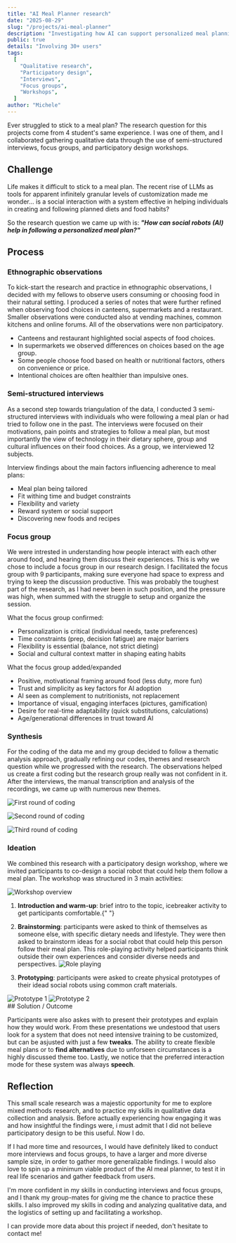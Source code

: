 ```yaml
---
title: "AI Meal Planner research"
date: "2025-08-29"
slug: "/projects/ai-meal-planner"
description: "Investigating how AI can support personalized meal planning through ethnographies, interviews, focus groups, and participatory workshops."
public: true
details: "Involving 30+ users"
tags:
  [
    "Qualitative research",
    "Participatory design",
    "Interviews",
    "Focus groups",
    "Workshops",
  ]
author: "Michele"
---
```



Ever struggled to stick to a meal plan? The research question for this projects come from 4 student's same experience. I was one of them, and I collaborated gathering qualitative data through the use of semi-structured interviews, focus groups, and participatory design workshops.

## Challenge

Life makes it difficult to stick to a meal plan. The recent rise of LLMs as tools for apparent infinitely granular levels of customization made me wonder... is a social interaction with a system effective in helping individuals in creating and following planned diets and food habits?

So the research question we came up with is: **_"How can social robots (AI) help in following a personalized meal plan?"_**

## Process

### Ethnographic observations

To kick-start the research and practice in ethnographic observations, I decided with my fellows to observe users consuming or choosing food in their natural setting. I produced a series of notes that were further refined when observing food choices in canteens, supermarkets and a restaurant. Smaller observations were conducted also at vending machines, common kitchens and online forums. All of the observations were non participatory.

- Canteens and restaurant highlighted social aspects of food choices.
- In supermarkets we observed differences on choices based on the age group.
- Some people choose food based on health or nutritional factors, others on convenience or price.
- Intentional choices are often healthier than impulsive ones.

### Semi-structured interviews

As a second step towards triangulation of the data, I conducted 3 semi-structured interviews with individuals who were following a meal plan or had tried to follow one in the past. The interviews were focused on their motivations, pain points and strategies to follow a meal plan, but most importantly the view of technology in their dietary sphere, group and cultural influences on their food choices. As a group, we interviewed 12 subjects.

Interview findings about the main factors influencing adherence to meal plans:

- Meal plan being tailored
- Fit withing time and budget constraints
- Flexibility and variety
- Reward system or social support
- Discovering new foods and recipes

### Focus group

We were intrested in understanding how people interact with each other around food, and hearing them discuss their experiences. This is why we chose to include a focus group in our research design. I facilitated the focus group with 9 participants, making sure everyone had space to express and trying to keep the discussion productive. This was probably the toughest part of the research, as I had never been in such position, and the pressure was high, when summed with the struggle to setup and organize the session.

What the focus group confirmed:

- Personalization is critical (individual needs, taste preferences)
- Time constraints (prep, decision fatigue) are major barriers
- Flexibility is essential (balance, not strict dieting)
- Social and cultural context matter in shaping eating habits

What the focus group added/expanded

- Positive, motivational framing around food (less duty, more fun)
- Trust and simplicity as key factors for AI adoption
- AI seen as complement to nutritionists, not replacement
- Importance of visual, engaging interfaces (pictures, gamification)
- Desire for real-time adaptability (quick substitutions, calculations)
- Age/generational differences in trust toward AI

### Synthesis

For the coding of the data me and my group decided to follow a thematic analysis approach, gradually refining our codes, themes and research question while we progressed with the research.
The observations helped us create a first coding but the research group really was not confident in it. After the interviews, the manual transcription and analysis of the recordings, we came up with numerous new themes.

<img
  src={firstCoding}
  alt="First round of coding"
  title="First round of coding"
  caption="First round of coding"
/>

<img
  src={secondCoding}
  alt="Second round of coding"
  title="Second round of coding"
  caption="Second round of coding"
/>

<img
  src={thirdCoding}
  alt="Third round of coding"
  title="Third round of coding"
  caption="Third round of coding"
/>

### Ideation

We combined this research with a participatory design workshop, where we invited participants to co-design a social robot that could help them follow a meal plan. The workshop was structured in 3 main activities:

<img
  src={workshopOverview}
  alt="Workshop overview"
  title="Workshop overview"
  caption="Workshop overview"
/>
1. **Introduction and warm-up**: brief intro to the topic, icebreaker activity to
get participants comfortable.{" "}

2. **Brainstorming**: participants were asked to think of themselves as someone else, with specific dietary needs and lifestyle. They were then asked to brainstorm ideas for a social robot that could help this person follow their meal plan. This role-playing activity helped participants think outside their own experiences and consider diverse needs and perspectives.
   <img
     src={rolePlaying}
     alt="Role playing"
     title="Role playing"
     caption="Role playing"
   />
3. **Prototyping**: participants were asked to create physical prototypes of their idead social robots using common craft materials.

<div
  style={{
    display: "flex",
    flexDirection: "row",
    gap: "20px",
    alignItems: "center",
    img: { margin: 0 },
  }}
>
  <img
    src={prototype1}
    alt="Prototype 1"
    title="Prototype 1"
    caption="Prototype 1"
  />
  <img
    src={prototype2}
    alt="Prototype 2"
    title="Prototype 2"
    caption="Prototype 2"
  />
</div>
## Solution / Outcome

Participants were also askes with to present their prototypes and explain how they would work.
From these presentations we undestood that users look for a system that does not need intensive training to be customized, but can be asjusted with just a few **tweaks**. The ability to create flexible meal plans or to **find alternatives** due to unforseen circumstances is a highly discussed theme too. Lastly, we notice that the preferred interaction mode for these system was always **speech**.

## Reflection

This small scale research was a majestic opportunity for me to explore mixed methods research, and to practice my skills in qualitative data collection and analysis. Before actually experiencing how engaging it was and how insightful the findings were, i must admit that I did not believe participatory design to be this useful. Now I do.

If I had more time and resources, I would have definitely liked to conduct more interviews and focus groups, to have a larger and more diverse sample size, in order to gather more generalizable findings. I would also love to spin up a minimum viable product of the AI meal planner, to test it in real life scenarios and gather feedback from users.

I'm more confident in my skills in conducting interviews and focus groups, and I thank my group-mates for giving me the chance to practice these skills. I also improved my skills in coding and analyzing qualitative data, and the logistics of setting up and facilitating a workshop.

I can provide more data about this project if needed, don't hesitate to contact me!
